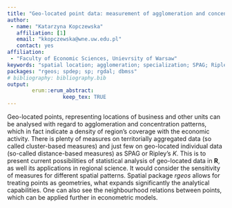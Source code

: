 ---
title: "Geo-located point data: measurement of agglomeration and concentration"
author:
 - name: "Katarzyna Kopczewska"
   affiliation: [1]
   email: "kkopczewska@wne.uw.edu.pl"
   contact: yes
affiliation:
 - "Faculty of Economic Sciences, Unievrsity of Warsaw"
keywords: "spatial location; agglomeration; specialization; SPAG; Ripley's K"
packages: "rgeos; spdep; sp; rgdal; dbmss"
# bibliography: bibliography.bib
output:  
        erum::erum_abstract:
                  keep_tex: TRUE
---

Geo-located points, representing locations of business and other units
can be analysed with regard to agglomeration and concentration patterns,
which in fact indicate a density of region’s coverage with the economic
activity. There is plenty of measures on territorially aggregated data
(so called cluster-based measures) and just few on geo-located
individual data (so-called distance-based measures) as SPAG or Ripley’s
$K$. This is to present current possibilities of statistical analysis of
geo-located data in **R**, as well its applications in regional science. It
would consider the sensitivity of measures for different spatial
patterns. Spatial package *rgeos* allows for treating points as
geometries, what expands significantly the analytical capabilities. One
can also see the neighbourhood relations between points, which can be
applied further in econometric models.

<!--  -->
<!-- **References** -->
<!-- Kopczewska, K., Churski, P., Ochojski, A., & Polko, A. (2015). SPAG: Index of spatial agglomeration, ERSA Working Paper http://www.ersa.org.pl/files/1414/5261/0442/ERSA_Working_Papers_Vol2015_No1.pdf 
 
 Marcon, E., & Puech, F. (2009). Measures of the geographic concentration of industries: improving distance-based methods. Journal of Economic Geography, lbp056. -->
